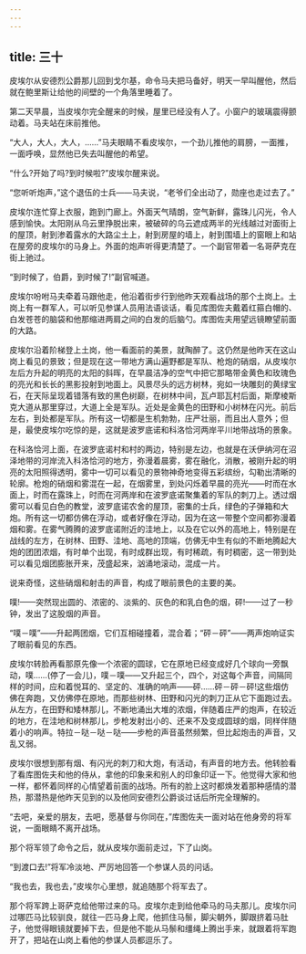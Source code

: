 ```yaml
---
---
---
```

title: 三十
---




皮埃尔从安德烈公爵那儿回到戈尔基，命令马夫把马备好，明天一早叫醒他，然后就在鲍里斯让给他的间壁的一个角落里睡着了。

第二天早晨，当皮埃尔完全醒来的时候，屋里已经没有人了。小窗户的玻璃震得颤动着。马夫站在床前推他。

“大人，大人，大人，……”马夫眼睛不看皮埃尔，一个劲儿推他的肩膀，一面推，一面呼唤，显然他已失去叫醒他的希望。

“什么?开始了吗?到时候啦?”皮埃尔醒来说。

“您听听炮声，”这个退伍的士兵——马夫说，“老爷们全出动了，勋座也走过去了。”

皮埃尔连忙穿上衣服，跑到门廊上。外面天气晴朗，空气新鲜，露珠儿闪光，令人感到愉快。太阳刚从乌云里挣脱出来，被破碎的乌云遮成两半的光线越过对面街上的屋顶，射到渗着露水的大路尘土上，射到房屋的墙上，射到围墙上的窗眼上和站在屋旁的皮埃尔的马身上。外面的炮声听得更清楚了。一个副官带着一名哥萨克在街上驰过。

“到时候了，伯爵，到时候了!”副官喊道。

皮埃尔吩咐马夫牵着马跟他走，他沿着街步行到他昨天观看战场的那个土岗上。土岗上有一群军人，可以听见参谋人员用法语谈话，看见库图佐夫戴着红箍白帽的、白发苍苍的脑袋和他那缩进两肩之间的白发的后脑勺。库图佐夫用望远镜瞭望前面的大路。

皮埃尔沿着阶梯登上土岗，他一看面前的美景，就陶醉了。这仍然是他昨天在这山岗上看见的景致；但是现在这一带地方满山遍野都是军队、枪炮的硝烟，从皮埃尔左后方升起的明亮的太阳的斜晖，在早晨洁净的空气中把它那略带金黄色和玫瑰色的亮光和长长的黑影投射到地面上。风景尽头的远方树林，宛如一块雕刻的黄绿宝石，在天际呈现着错落有致的黑色树巅，在树林中间，瓦卢耶瓦村后面，斯摩棱斯克大道从那里穿过，大道上全是军队。近处是金黄色的田野和小树林在闪光。前后左右，到处都是军队。所有这一切都是生机勃勃，庄严壮丽，而且出人意外；但是，最使皮埃尔吃惊的是，这就是波罗底诺和科洛恰河两岸平川地带战场的景象。

在科洛恰河上面，在波罗底诺村和村的两边，特别是左边，也就是在沃伊纳河在沼泽地带的河岸流入科洛恰河的地方，弥漫着晨雾，雾在融化，消散，被刚升起的明亮的太阳照得透明，雾中一切可以看见的景物神奇地变得五彩缤纷，勾勒出清晰的轮廓。枪炮的硝烟和雾混在一起，在烟雾里，到处闪烁着早晨的亮光——时而在水面上，时而在露珠上，时而在河两岸和在波罗底诺聚集着的军队的刺刀上。透过烟雾可以看见白色的教堂，波罗底诺农舍的屋顶，密集的士兵，绿色的子弹箱和大炮。所有这一切都仿佛在浮动，或者好像在浮动，因为在这一带整个空间都弥漫着烟和雾。在雾气腾腾的波罗底诺附近的洼地上，以及在它以外的高地上，特别是在战线的左方，在树林、田野、洼地、高地的顶端，仿佛无中生有似的不断地腾起大炮的团团浓烟，有时单个出现，有时成群出现，有时稀疏，有时稠密，这一带到处可以看见烟团膨胀开来，茂盛起来，汹涌地滚动，混成一片。

说来奇怪，这些硝烟和射击的声音，构成了眼前景色的主要的美。

噗!——突然现出圆的、浓密的、淡紫的、灰色的和乳白色的烟，砰!——过了一秒钟，发出了这股烟的声音。

“噗－噗”——升起两团烟，它们互相碰撞着，混合着；“砰－砰”——两声炮响证实了眼前看见的东西。

皮埃尔转脸再看那原先像一个浓密的圆球，它在原地已经变成好几个球向一旁飘动，噗……(停了一会儿)，噗－噗——又升起三个，四个，对这每个声音，间隔同样的时间，应和着悦耳的、坚定的、准确的响声——砰……砰－砰－砰!这些烟仿佛在奔跑，又仿佛停在原地，而那些树林、田野和闪光的刺刀正从它下面跑过去。从左方，在田野和矮林那儿，不断地涌出大堆的浓烟，伴随着庄严的炮声，在较近的地方，在洼地和树林那儿，步枪发射出小的、还来不及变成圆球的烟，同样伴随着小的响声。特拉－哒－哒－哒——步枪的声音虽然频繁，但比起炮击的声音，又乱又弱。

皮埃尔很想到那有烟、有闪光的刺刀和大炮，有活动，有声音的地方去。他转脸看了看库图佐夫和他的侍从，拿他的印象来和别人的印象印证一下。他觉得大家和他一样，都怀着同样的心情望着前面的战场。所有的脸上这时都焕发着那种感情的潜热，那潜热是他昨天见到的以及他同安德烈公爵谈过话后所完全理解的。

“去吧，亲爱的朋友，去吧，愿基督与你同在，”库图佐夫一面对站在他身旁的将军说，一面眼睛不离开战场。

那个将军领了命令之后，就从皮埃尔面前走过，下了山岗。

“到渡口去!”将军冷淡地、严厉地回答一个参谋人员的问话。

“我也去，我也去，”皮埃尔心里想，就追随那个将军去了。

那个将军跨上哥萨克给他带过来的马。皮埃尔走到给他牵马的马夫那儿。皮埃尔问过哪匹马比较驯良，就往一匹马身上爬，他抓住马鬃，脚尖朝外，脚跟挤着马肚子，他觉得眼镜就要掉下去，但是他不能从马鬃和缰绳上腾出手来，就跟着将军跑开了，把站在山岗上看他的参谋人员都逗乐了。